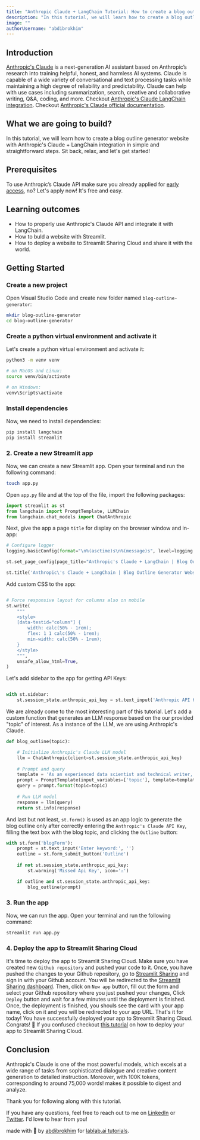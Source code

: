 ```yaml
---
title: "Anthropic Claude + LangChain Tutorial: How to create a blog outline generator website with Anthropic's Claude + LangChain integration."
description: "In this tutorial, we will learn how to create a blog outline generator website with Anthropic's Claude + LangChain integration in simple and straightforward steps."
image: ""
authorUsername: "abdibrokhim"
---
```



## Introduction
[Anthropic's Claude](https://lablab.ai/tech/anthropic/claude) is a next-generation AI assistant based on Anthropic’s research into training helpful, honest, and harmless AI systems. Claude is capable of a wide variety of conversational and text processing tasks while maintaining a high degree of reliability and predictability. Claude can help with use cases including summarization, search, creative and collaborative writing, Q&A, coding, and more.
Checkout [Anthropic's Claude LangChain integration](https://python.langchain.com/docs/modules/model_io/models/chat/integrations/anthropic).
Checkout [Anthropic's Claude official documentation](https://docs.anthropic.com/claude/docs#-v1-complete).


## What we are going to build?
In this tutorial, we will learn how to create a blog outline generator website with Anthropic's Claude + LangChain integration in simple and straightforward steps. Sit back, relax, and let's get started!


## Prerequisites
To use Anthropic’s Claude API make sure you already applied for [early access](https://anthropic.com/earlyaccess), no? Let's apply now! It's free and easy.


## Learning outcomes

- How to properly use Anthropic's Claude API and integrate it with LangChain.
- How to buld a website with Streamlit.
- How to deploy a website to Streamlit Sharing Cloud and share it with the world.


## Getting Started


### Create a new project

Open Visual Studio Code and create new folder named `blog-outline-generator`:


```bash
mkdir blog-outline-generator
cd blog-outline-generator
```

### Create a python virtual environment and activate it

Let's create a python virtual environment and activate it:

```bash
python3 -m venv venv

# on MacOS and Linux:
source venv/bin/activate

# on Windows:
venv\Scripts\activate
```

### Install dependencies

Now, we need to install dependencies:

```bash
pip install langchain
pip install streamlit
```

### 2. Create a new Streamlit app

Now, we can create a new Streamlit app. Open your terminal and run the following command:

```bash
touch app.py
```

Open `app.py` file and at the top of the file, import the following packages:

```python
import streamlit as st 
from langchain import PromptTemplate, LLMChain
from langchain.chat_models import ChatAnthropic
```

Next, give the app a page `title` for display on the browser window and in-app:
    
```python
# Configure logger
logging.basicConfig(format="\n%(asctime)s\n%(message)s", level=logging.INFO, force=True)

st.set_page_config(page_title="Anthropic's Claude + LangChain | Blog Outline Generator Website", page_icon="🦜🔗")

st.title('Anthropic\'s Claude + LangChain | Blog Outline Generator Website')
```

Add custom CSS to the app:

```python

# Force responsive layout for columns also on mobile
st.write(
    """
    <style>
    [data-testid="column"] {
        width: calc(50% - 1rem);
        flex: 1 1 calc(50% - 1rem);
        min-width: calc(50% - 1rem);
    }
    </style>
    """,
    unsafe_allow_html=True,
)

```


Let's add sidebar to the app for getting API Keys:
    
```python

with st.sidebar:
    st.session_state.anthropic_api_key = st.text_input('Anthropic API Key', )
```

We are already come to the most interesting part of this tutorial. Let's add a custom function that generates an LLM response based on the our provided "topic" of interest. As a instance of the LLM, we are using Anthropic's Claude.

```python
def blog_outline(topic):

    # Initialize Anthropic's Claude LLM model
    llm = ChatAnthropic(client=st.session_state.anthropic_api_key)
    
    # Prompt and query
    template = 'As an experienced data scientist and technical writer, generate an outline for a blog about {topic}.'  # In the future, you may change prompt based on your task and requirements.
    prompt = PromptTemplate(input_variables=['topic'], template=template)
    query = prompt.format(topic=topic)
    
    # Run LLM model
    response = llm(query)
    return st.info(response)
```

And last but not least, `st.form()` is used as an app logic to generate the blog outline only after correctly entering the `Anthropic's Claude API Key`, filling the text box with the blog topic, and clicking the `Outline` button:


```python
with st.form('blogForm'):
    prompt = st.text_input('Enter keyword:', '')
    outline = st.form_submit_button('Outline')
    
    if not st.session_state.anthropic_api_key:
        st.warning('Missed Api Key', icon='⚠')

    if outline and st.session_state.anthropic_api_key:
        blog_outline(prompt)
```

### 3. Run the app

Now, we can run the app. Open your terminal and run the following command:

```bash
streamlit run app.py
```

### 4. Deploy the app to Streamlit Sharing Cloud

It's time to deploy the app to Streamlit Sharing Cloud. Make sure you have created new `Github repository` and pushed your code to it.
Once, you have pushed the changes to your Github repository, go to [Streamlit Sharing](https://streamlit.io/cloud) and sign in with your Github account. You will be redirected to the [Streamlit Sharing dashboard](https://share.streamlit.io/).
Then, click on `New app` button, fill out the form and select your Github repository where you just pushed your changes, Click `Deploy` button and wait for a few minutes until the deployment is finished. Once, the deployment is finished, you shouls see the card with your app name, click on it and you will be redirected to your app URL. 
That's it for today! You have successfully deployed your app to Streamlit Sharing Cloud. Congrats! 🎉 
If you confused checkout [this tutorial](https://lablab.ai/t/elevenlabs-langchain-tutorial-how-to-create-custom-podcast-generator-streamlit-app) on how to deploy your app to Streamlit Sharing Cloud.


## Conclusion

Anthropic's Claude is one of the most powerful models, which excels at a wide range of tasks from sophisticated dialogue and creative content generation to detailed instruction. Moreover, with 100K tokens, corresponding to around 75,000 words! makes it possible to digest and analyze.

Thank you for following along with this tutorial.

If you have any questions, feel free to reach out to me on [LinkedIn](https://linkedin.com/in/abdibrokhim) or [Twitter](https://twitter.com/abdibrokhim). I'd love to hear from you!

made with 💜 by [abdibrokhim](https://linkedin.com/in/abdibrokhim) for [lablab.ai tutorials](https://lablab.ai/t).

